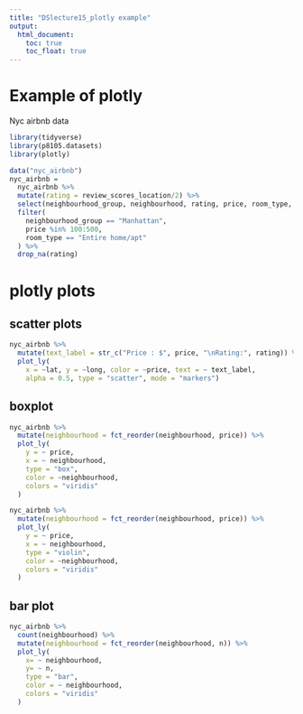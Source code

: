 ```yaml
---
title: "DSlecture15_plotly example"
output: 
  html_document:
    toc: true
    toc_float: true
---
```


# Example of plotly
Nyc airbnb data
```r
library(tidyverse)
library(p8105.datasets)
library(plotly)
```


```r
data("nyc_airbnb")
nyc_airbnb = 
  nyc_airbnb %>% 
  mutate(rating = review_scores_location/2) %>% 
  select(neighbourhood_group, neighbourhood, rating, price, room_type, lat, long) %>% 
  filter(
    neighbourhood_group == "Manhattan",
    price %in% 100:500,
    room_type == "Entire home/apt"
  ) %>% 
  drop_na(rating)
```

# plotly plots

## scatter plots

```r
nyc_airbnb %>% 
  mutate(text_label = str_c("Price : $", price, "\nRating:", rating)) %>% 
  plot_ly(
    x = ~lat, y = ~long, color = ~price, text = ~ text_label, 
    alpha = 0.5, type = "scatter", mode = "markers")
```

## boxplot

```r
nyc_airbnb %>%
  mutate(neighbourhood = fct_reorder(neighbourhood, price)) %>% 
  plot_ly(
    y = ~ price,
    x = ~ neighbourhood,
    type = "box",
    color = ~neighbourhood,
    colors = "viridis"
  )
```

```r
nyc_airbnb %>%
  mutate(neighbourhood = fct_reorder(neighbourhood, price)) %>% 
  plot_ly(
    y = ~ price,
    x = ~ neighbourhood,
    type = "violin",
    color = ~neighbourhood,
    colors = "viridis"
  )
```

## bar plot

```r
nyc_airbnb %>% 
  count(neighbourhood) %>% 
  mutate(neighbourhood = fct_reorder(neighbourhood, n)) %>% 
  plot_ly(
    x= ~ neighbourhood,
    y= ~ n,
    type = "bar",
    color = ~ neighbourhood,
    colors = "viridis"
  )
```




